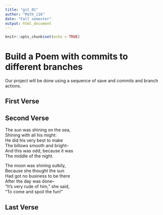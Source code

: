 ---
title: "git_01"
author: "Math_116"
date: "Fall semester"
output: html_document
---

```{r setup, include=FALSE}
knitr::opts_chunk$set(echo = TRUE)
```
# Build a Poem with commits to different branches
Our project will be done using a sequence of save and commits and branch actions.
<!-- Do not modify or change any text in "!--" bracketed areas such as this --- these are instructions to
you, if you change any of this the git program will notice it and compromise your git merging strategy !-->

## First Verse 
<!--Put the first five lines of a poem by Lewis Carrol in this section!-->

## Second Verse
<!--Put the first five lines of a poem by Robert Frost here!-->

The sun was shining on the sea,   
Shining with all his might:  
He did his very best to make   
The billows smooth and bright--    
And this was odd, because it was  
The middle of the night.  

The moon was shining sulkily,  
Because she thought the sun   
Had got no business to be there   
After the day was done--   
"It's very rude of him," she said,    
"To come and spoil the fun!"   
<!--Put the first two verses of The Walrus and the Carpenter here!-->

## Last Verse
<!--Put a short poem of your choice 8-20 lines,here!-->
